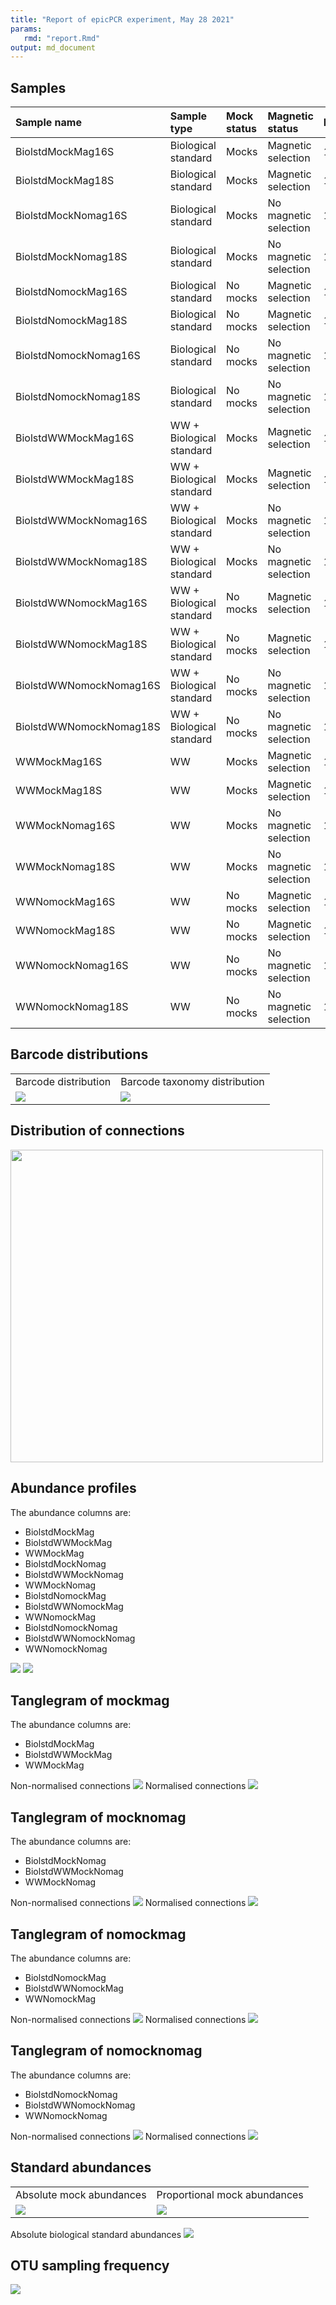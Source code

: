 ```yaml
---
title: "Report of epicPCR experiment, May 28 2021"
params:
   rmd: "report.Rmd"
output: md_document
---
```


## Samples

|Sample name|Sample type|Mock status|Magnetic status|Phylotype|
| :--- | :--- | :--- | :--- | :--- |
|BiolstdMockMag16S|Biological standard|Mocks|Magnetic selection|16S|
|BiolstdMockMag18S|Biological standard|Mocks|Magnetic selection|18S|
|BiolstdMockNomag16S|Biological standard|Mocks|No magnetic selection|16S|
|BiolstdMockNomag18S|Biological standard|Mocks|No magnetic selection|18S|
|BiolstdNomockMag16S|Biological standard|No mocks|Magnetic selection|16S|
|BiolstdNomockMag18S|Biological standard|No mocks|Magnetic selection|18S|
|BiolstdNomockNomag16S|Biological standard|No mocks|No magnetic selection|16S|
|BiolstdNomockNomag18S|Biological standard|No mocks|No magnetic selection|18S|
|BiolstdWWMockMag16S|WW + Biological standard|Mocks|Magnetic selection|16S|
|BiolstdWWMockMag18S|WW + Biological standard|Mocks|Magnetic selection|18S|
|BiolstdWWMockNomag16S|WW + Biological standard|Mocks|No magnetic selection|16S|
|BiolstdWWMockNomag18S|WW + Biological standard|Mocks|No magnetic selection|18S|
|BiolstdWWNomockMag16S|WW + Biological standard|No mocks|Magnetic selection|16S|
|BiolstdWWNomockMag18S|WW + Biological standard|No mocks|Magnetic selection|18S|
|BiolstdWWNomockNomag16S|WW + Biological standard|No mocks|No magnetic selection|16S|
|BiolstdWWNomockNomag18S|WW + Biological standard|No mocks|No magnetic selection|18S|
|WWMockMag16S|WW|Mocks|Magnetic selection|16S|
|WWMockMag18S|WW|Mocks|Magnetic selection|18S|
|WWMockNomag16S|WW|Mocks|No magnetic selection|16S|
|WWMockNomag18S|WW|Mocks|No magnetic selection|18S|
|WWNomockMag16S|WW|No mocks|Magnetic selection|16S|
|WWNomockMag18S|WW|No mocks|Magnetic selection|18S|
|WWNomockNomag16S|WW|No mocks|No magnetic selection|16S|
|WWNomockNomag18S|WW|No mocks|No magnetic selection|18S|


## Barcode distributions

<table>
  <tr>
    <td>Barcode distribution</td>
    <td>Barcode taxonomy distribution</td>
  </tr>
  <tr>
    <td valign="top"><img src="../figures/bc_distribution.png"></td>
    <td valign="top"><img src="../figures/bc_tax_distribution.png"></td>
  </tr>
 </table>

## Distribution of connections

<td valign="top"><img src="../figures/connection_distribution.png" width=500></td>


## Abundance profiles

The abundance columns are:

- BiolstdMockMag
- BiolstdWWMockMag
- WWMockMag
- BiolstdMockNomag
- BiolstdWWMockNomag
- WWMockNomag
- BiolstdNomockMag
- BiolstdWWNomockMag
- WWNomockMag
- BiolstdNomockNomag
- BiolstdWWNomockNomag
- WWNomockNomag

<td valign="top"><img src="../figures/bact_abunds.png" ></td>
<td valign="top"><img src="../figures/euk_abunds.png" ></td>


## Tanglegram of mockmag

The abundance columns are:

- BiolstdMockMag
- BiolstdWWMockMag
- WWMockMag

Non-normalised connections
<td valign="top"><img src="../figures/mockmag.png" ></td>

Normalised connections
<td valign="top"><img src="../figures/mockmag_normalised.png" ></td>


## Tanglegram of mocknomag

The abundance columns are:

- BiolstdMockNomag
- BiolstdWWMockNomag
- WWMockNomag

Non-normalised connections
<td valign="top"><img src="../figures/mocknomag.png" ></td>

Normalised connections
<td valign="top"><img src="../figures/mocknomag_normalised.png" ></td>


## Tanglegram of nomockmag

The abundance columns are:

- BiolstdNomockMag
- BiolstdWWNomockMag
- WWNomockMag

Non-normalised connections
<td valign="top"><img src="../figures/nomockmag.png" ></td>

Normalised connections
<td valign="top"><img src="../figures/nomockmag_normalised.png" ></td>


## Tanglegram of nomocknomag

The abundance columns are:

- BiolstdNomockNomag
- BiolstdWWNomockNomag
- WWNomockNomag

Non-normalised connections
<td valign="top"><img src="../figures/nomocknomag.png" ></td>

Normalised connections
<td valign="top"><img src="../figures/nomocknomag_normalised.png" ></td>


## Standard abundances

<table>
  <tr>
    <td>Absolute mock abundances</td>
    <td>Proportional mock abundances</td>
  </tr>
  <tr>
    <td valign="top"><img src="../figures/mock_abundances.png"></td>
    <td valign="top"><img src="../figures/mock_proportions.png"></td>
  </tr>
 </table>

Absolute biological standard abundances
<td valign="top"><img src="../figures/biol_std_abundances.png" ></td>


## OTU sampling frequency

<td valign="top"><img src="../figures/otu_sampling_frequency.png" ></td>


